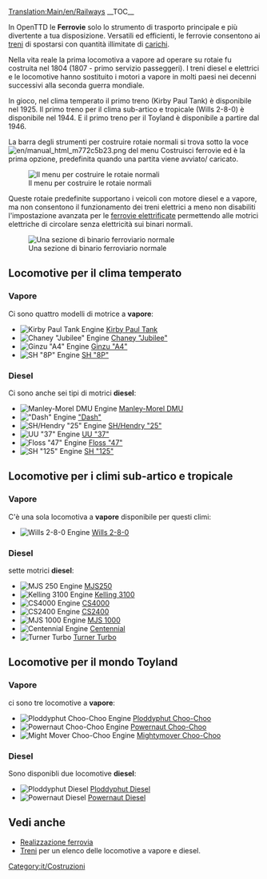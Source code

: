 [[Translation:Main/en/Railways]]{{en/-}}{{it/Tipi di ferrovia}}
__TOC__

In OpenTTD le '''Ferrovie''' solo lo strumento di trasporto principale e più divertente a tua disposizione. Versatili ed efficienti, le ferrovie consentono ai [[Main/it/Treni|treni]] di spostarsi con quantità illimitate di [[Main/it/Carico|carichi]].

Nella vita reale la prima locomotiva a vapore ad operare su rotaie fu costruita nel 1804 (1807 - primo servizio passeggeri). I treni diesel e elettrici e le locomotive hanno sostituito i motori a vapore in molti paesi nei decenni successivi alla seconda guerra mondiale.

In gioco, nel clima temperato il primo treno (Kirby Paul Tank) è disponibile nel 1925. Il primo treno per il clima sub-artico e tropicale (Wills 2-8-0) è disponibile nel 1944. E il primo treno per il Toyland è disponibile a partire dal 1946.

La barra degli strumenti per costruire rotaie normali si trova sotto la voce [[File:en/manual html m772c5b23.png]] del menu Costruisci ferrovie ed è la prima opzione, predefinita quando una partita viene avviato/ caricato.

[[File:it/Openttd-rail1.png|none|Il menu per costruire le rotaie normali]]

Queste rotaie predefinite supportano i veicoli con motore diesel e a vapore, ma non consentono il funzionamento dei treni elettrici a meno non disabiliti l'impostazione avanzata per le [[Main/en/Impostazioni avanzate/Limiti#Disabilita ferrovie elettrificate|ferrovie elettrificate]] permettendo alle motrici elettriche di circolare senza elettricità sui binari normali.

[[File:en/Railway.png|none|frame|Una sezione di binario ferroviario normale]]


==Locomotive per il clima temperato==
===Vapore===
Ci sono quattro modelli di motrice a '''vapore''':
*[[File:en/Kirbypaultank.png|Kirby Paul Tank Engine]] [[Main/it/Kirby Paul Tank|Kirby Paul Tank]]
*[[File:en/Chaneyjubilee.png|Chaney "Jubilee" Engine]] [[Main/it/Chaney "Jubilee"|Chaney "Jubilee"]]
*[[File:en/Ginzua4.png|Ginzu "A4" Engine]] [[Main/it/Ginzu "A4"|Ginzu "A4"]]
*[[File:en/Sh8p.png|SH "8P" Engine]] [[Main/it/SH "8P"|SH "8P"]]
===Diesel===
Ci sono anche sei tipi di motrici '''diesel''':
*[[File:en/Manleymoreldmu.png|Manley-Morel DMU Engine]] [[Main/it/Manley-Morel DMU|Manley-Morel DMU]]
*[[File:en/Dash.png|"Dash" Engine]] [[Main/it/Dash|"Dash"]]
*[[File:en/Shhendry25.png|SH/Hendry "25" Engine]] [[Main/it/SH/Hendry "25"|SH/Hendry "25"]]
*[[File:en/Uu37.png|UU "37" Engine]] [[Main/it/UU "37"|UU "37"]]
*[[File:en/Floss47.png|Floss "47" Engine]] [[Main/it/Floss "47"|Floss "47"]]
*[[File:en/Sh125.png|SH "125" Engine]] [[Main/it/SH "125"|SH "125"]]

==Locomotive per i climi sub-artico e tropicale==
===Vapore===
C'è una sola locomotiva a '''vapore''' disponibile per questi climi:
*[[File:en/Wills280.png|Wills 2-8-0 Engine]] [[Main/it/Wills 2-8-0|Wills 2-8-0]]
===Diesel===
sette motrici '''diesel''':
*[[File:en/Mjs250.png|MJS 250 Engine]] [[Main/it/MJS250|MJS250]]
*[[File:en/Kelling3100.png|Kelling 3100 Engine]] [[Main/it/Kelling 3100|Kelling 3100]]
*[[File:en/Cs4000.png|CS4000 Engine]] [[Main/it/CS4000|CS4000]]
*[[File:en/Cs2400.png|CS2400 Engine]] [[Main/it/CS2400|CS2400]]
*[[File:en/Mjs1000.png|MJS 1000 Engine]] [[Main/it/MJS 1000|MJS 1000]]
*[[File:en/Centennial.png|Centennial Engine]] [[Main/it/Centennial|Centennial]]
*[[File:en/Turnerturbo.png|Turner Turbo]] [[Main/it/Turner Turbo|Turner Turbo]]


==Locomotive per il mondo Toyland==
===Vapore===
ci sono tre locomotive a '''vapore''':
*[[File:en/Ploddyphutchoochoo.png|Ploddyphut Choo-Choo Engine]] [[Main/it/Ploddyphut Choo-Choo|Ploddyphut Choo-Choo]]
*[[File:en/Powernautchoochoo.png|Powernaut Choo-Choo Engine]] [[Main/it/Powernaut Choo-Choo|Powernaut Choo-Choo]]
*[[File:en/Mightymoverchoochoo.png|Might Mover Choo-Choo Engine]] [[Main/it/Mightymover Choo-Choo|Mightymover Choo-Choo]]
===Diesel===
Sono disponibli due locomotive '''diesel''':
*[[File:en/Ploddyphutdiesel.png|Ploddyphut Diesel]] [[Main/it/Ploddyphut Diesel|Ploddyphut Diesel]]
*[[File:en/Powernautdiesel.png|Powernaut Diesel]] [[Main/it/Powernaut Diesel|Powernaut Diesel]]

==Vedi anche==
*[[Main/it/Realizzazione ferrovia|Realizzazione ferrovia]]
*[[Main/it/Treni|Treni]] per un elenco delle locomotive a vapore e diesel.

[[Category:it/Costruzioni]]
